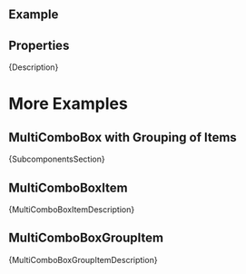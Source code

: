 
<Meta of={ComponentStories} />

<DocsHeader since="0.4.0" />

<br />

## Example

<Canvas of={ComponentStories.Default} />

## Properties

<ControlsWithNote of={ComponentStories.Default} />

<Markdown>{Description}</Markdown>

<DomRefTable rows={MultiComboBoxDomRef} />

# More Examples

## MultiComboBox with Grouping of Items

<Canvas of={ComponentStories.Grouping} />

<Markdown>{SubcomponentsSection}</Markdown>

## MultiComboBoxItem

<ArgsTableWithNote hideHTMLPropsNote exclude={excludePropsForAbstract} of={MultiComboBoxItem} />
<Markdown>{MultiComboBoxItemDescription}</Markdown>

## MultiComboBoxGroupItem

<ArgsTableWithNote hideHTMLPropsNote exclude={excludePropsForAbstract} of={MultiComboBoxGroupItem} />
<Markdown>{MultiComboBoxGroupItemDescription}</Markdown>

<Footer />
